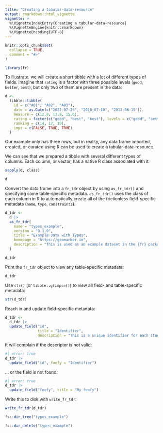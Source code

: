 ```yaml
---
title: "Creating a tabular-data-resource"
output: rmarkdown::html_vignette
vignette: >
  %\VignetteIndexEntry{Creating a tabular-data-resource}
  %\VignetteEngine{knitr::rmarkdown}
  %\VignetteEncoding{UTF-8}
---
```


```r
knitr::opts_chunk$set(
  collapse = TRUE,
  comment = "#>"
)
```

```r
library(fr)
```

To illustrate, we will create a short tibble with a lot of different types of fields. Imagine that `rating` is a factor with three possible levels (`good`, `better`, `best`), but only two of them are present in the data:

```r
d <-
  tibble::tibble(
    id = c("A01", "A02", "A03"),
    date = as.Date(c("2022-07-25", "2018-07-10", "2013-08-15")),
    measure = c(12.8, 13.9, 15.6),
    rating = factor(c("good", "best", "best"), levels = c("good", "better", "best")),
    ranking = c(14, 17, 19),
    impt = c(FALSE, TRUE, TRUE)
  )
```

Our example only has three rows, but in reality, any data frame imported, created, or curated using R can be used to create a tabular-data-resource.

We can see that we prepared a tibble with several different types of columns. Each column, or vector, has a native R class associated with it:

```r
sapply(d, class)

d
```

Convert the data frame into a `fr_tdr` object by using `as_fr_tdr()` and specifying some table-specific metadata. `as_fr_tdr()` uses the class of each column in R to automatically create all of the frictionless field-specific metadata (`name`, `type`, `constraints`).

```r
d_tdr <-
  d |>
  as_fr_tdr(
    name = "types_example",
    version = "0.1.0",
    title = "Example Data with Types",
    homepage = "https://geomarker.io",
    description = "This is used as an example dataset in the {fr} package vignette on `Creating a tabular-data-resource`."
  )

d_tdr
```

Print the `fr_tdr` object to view any table-specific metadata:

```r
d_tdr
```

Use `str()` (or `tibble::glimpse()`) to view all field- and table-specific metadata:

```r
str(d_tdr)
```

Reach in and update field-specific metadata:

```r
d_tdr <-
  d_tdr |>
  update_field("id",
               title = "Identifier",
               description = "This is a unique identifier for each study participant.")
```

It will complain if the descriptor is not valid:

```r
#| error: true
d_tdr |>
  update_field("id", foofy = "Identifier")
```

... or the field is not found:

```r
#| error: true
d_tdr |>
  update_field("foofy", title = "My foofy")
```

Write this to disk with `write_fr_tdr`:

```r
write_fr_tdr(d_tdr)

fs::dir_tree("types_example")
```

```r
fs::dir_delete("types_example")
```

